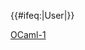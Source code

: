 {{User language-1|ocaml|用戶'''[[:Category:ocaml-1 使用者|刚开始]]'''使用'''[[:Category:Ocaml 使用者|OCaml]]'''。|OCaml}}
<includeonly>{{#ifeq:{{NAMESPACE}}|User|[[Category:维基程序员|{{PAGENAME}}]]}}</includeonly>
<noinclude>
[[Category:程式用戶框模板|OCaml-1]]
</noinclude>